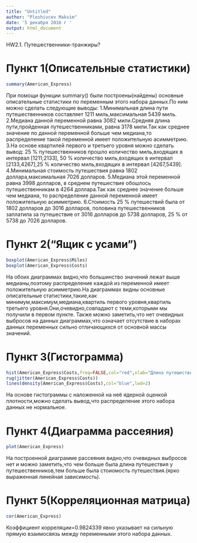 ---
title: "Untitled"
author: "Pleshivcev Maksim"
date: '5 декабря 2016 г '
output: html_document
---

HW2.1. Путешественники-транжиры?

# Пункт 1(Описательные статистики)
```{r setup, include=FALSE}
summary(American_Express)
```
При помощи функции summary() были построены(найдены) основные описательные статистики по переменным этого набора данных.По ним можно сделать следующие выводы: 
1.Минимальная длина пути путешественников составляет 1211 миль,максимальная 5439 миль.
2.Медиана данной переменной равна 3082 мили.Средняя длина пути,пройденная путешественниками, равна 3178 мили.Так как среднее значение по данной переменной больше чем медиана,то распределение такой переменной имеет положительную асимметрию.
3.На основе квартилей первого и третьего уровня можно сделать вывод:
25 % путешественников прошло количество миль,входящих в интервал [1211;2133], 50 % количество миль,входящих в интервал [2133,4267],25 % количество миль,входящих в интервал [4267,5439].
4.Минимальная стоимость путешествия равна 1802 доллара,максимальная 7026 долларов.
5.Медиана этой переменной равна 3998 долларов, в среднем путешествие обошлось путешественникам в 4264 доллара.Так как среднее значение больше чем медиана, то распределение данной переменной имеет положительную асимметрию.
6.Стоимость 25 % путешествий была от 1802 долларов до 3016 долларов, половина путешественников заплатила за путешествие от 3016 долларов до 5738 долларов, 25 % от 5738 до 7026 долларов. 

# Пункт 2("Ящик с усами")
```{r setup, include=FALSE}
boxplot(American_Express$Miles)
boxplot(American_Express$Costs)
```
На обоих диаграммах видно,что большинство значений лежат выше медианы,поэтому распределение каждой из переменной имеет положительную асимметрию.На диаграммах видны основные описательные статистики,такие,как минимум,максимум,медиана,квартиль первого уровня,квартиль третьего уровня.Они,очевидно,совпадают с теми,которыми мы получили в первом пункте.
Также можно заметить,что нет очевидных выбросов на данных диаграммах,что означает отсутствие в наборах данных переменных сильно отличающихся от основной массы значений.

# Пункт 3(Гистограмма)
```{r setup, include=FALSE}
hist(American_Express$Costs,freq=FALSE,col="red",xlab="Длина путешествия",ylab="Стоимость путешествия",main="Гистограмма с наложенной ядерной оценкой плотности ")
rug(jitter(American_Express$Costs))
lines(density(American_Express$Costs),col="blue",lwd=2)
```

На основе гистограммы с наложенной на неё ядерной оценкой плотности,можно сделать вывод,что распределение этого набора данных не нормальное.

# Пункт 4(Диаграмма рассеяния)
```{r setup, include=FALSE}
plot(American_Express)
```
На построенной диаграмме рассеяния видно,что очевидных выбросов нет и можно заметить,что чем больше была длина путешествия у путешественников,тем больше была стоиомость путешествия.(ярко выраженная линейная зависимость).

# Пункт 5(Корреляционная матрица)
```{r setup, include=FALSE}
cor(American_Express)
```
Коэффициент корреляции=0.9824339 явно указывает на сильную прямую взаимосвязь между переменными этого набора данных.
